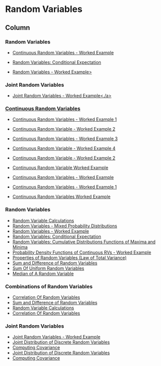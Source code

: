 Random Variables {data-navmenu="Random Variables"}
===========================================================

Column {.tabset}
-----------------------------------


### Random Variables

* <a href = "https://youtu.be/HRINuaUvGiY/"> Continuous Random Variables - Worked Example </a>
* <a href = "https://youtu.be/lxQEM8J8VrU/"> Random Variables: Conditional Expectation </a>

* <a href = "https://youtu.be/FdUo59EtA9Q/">Random Variables - Worked Example></a>

### Joint Random Variables 

* <a href = "https://youtu.be/jGzLUVFUgQ4/">Joint Random Variables - Worked Example<./a>


### Continuous Random Variables


* <a href = "https://youtu.be/LfJbK0jYh3M/"> Continuous Random Variables - Worked Example 1 </a>

* <a href = "https://youtu.be/QR4xS_WsCPA/"> Continuous Random Variable - Worked Example 2 </a>

* <a href = "https://youtu.be/N3oXRf2_Vmo/"> Continuous Random Variables - Worked Example 3</a>

* <a href = "https://youtu.be/rodfSPYXdh8/">Continuous Random Variable -  Worked Example 4 </a>



* <a href="https://youtu.be/QR4xS_WsCPA/">	Continuous Random Variable - Worked Example 2	</a>	
* <a href="https://youtu.be/rodfSPYXdh8/">	Continuous Random Variable Worked Example	</a>	
* <a href="https://youtu.be/HRINuaUvGiY/">	Continuous Random Variables -  Worked Example	</a>	
* <a href="https://youtu.be/LfJbK0jYh3M/">	Continuous Random Variables -  Worked Example 1	</a>	
* <a href="https://youtu.be/N3oXRf2_Vmo/">	Continuous Random Variables Worked Example	</a>	



### Random Variables


* <a href="https://youtu.be/BT67xUT8KGI/">	Random Variable Calculations	</a>	
* <a href="https://youtu.be/rJGWcfBD-EI/">	Random Variables - Mixed Probability Distributions	</a>	
* <a href="https://youtu.be/FdUo59EtA9Q/">	Random Variables - Worked Example	</a>	
* <a href="https://youtu.be/lxQEM8J8VrU/">	Random Variables: Conditional Expectation	</a>	
* <a href="https://youtu.be/aceFFyJCT4k/">	Random Variables: Cumulative Distributions Functions of Maxima and Minima	</a>	
* <a href="https://youtu.be/NGIUtX8OojA/">	Probability Density Functions of Continuous RVs - Worked Example	</a>	
* <a href="https://youtu.be/I-2iuiWwg8g/">	Properties of Random Variables (Law of Total Variance)	</a>	
* <a href="https://youtu.be/Rgi--7ScoUk/">	Sum and Difference of Random Variables	</a>	
* <a href="https://youtu.be/OBIUmaHGgfA/">	Sum Of Uniform Random Variables	</a>	
* <a href="https://youtu.be/nWEQlEqjLeQ/">	Median of A Random Variable	</a>	



### Combinations of Random Variables

* <a href = "https://youtu.be/UVukG1mRN_8/">Correlation Of Random Variables </a>
* <a href = "https://youtu.be/Rgi--7ScoUk/">Sum and Difference of Random Variables</a>
* <a href = "https://youtu.be/BT67xUT8KGI/">Random Variable Calculations</a>
* <a href = "https://youtu.be/UVukG1mRN_8/">Correlation Of Random Variables</a>


### Joint Random Variables

* <a href="https://www.youtube.com/embed/1yhu2Bmx7xw" >Joint Random Variables - Worked Example	</a>	
* <a href="https://www.youtube.com/embed/Xvq3RTCvd2g" >Joint Distribution of Discrete Random Variables</a>
* <a href="https://www.youtube.com/embed/8dLpooHUP4A" >Computing Covariance</a>
* <a href="https://www.youtube.com/embed/dgk5fJ3VjKI" >Joint Distribution of Discrete Random Variables</a>
* <a href="https://www.youtube.com/embed/ngIcXIrxEmU" >Computing Covariance </a>

